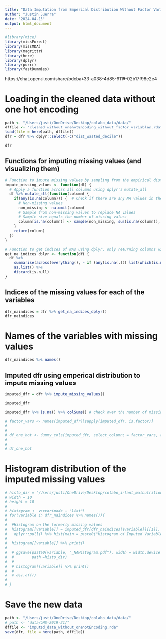 ```yaml
---
title: "Data Imputation from Emperical Distribution Without Factor Variables"
author: "Justin Guerra"
date: "2024-04-15"
output: html_document
---
```


```r
#library(mice)
library(missForest)
library(missMDA)
library(magrittr)
library(here) 
library(dplyr)
library(purrr)
library(fastDummies)
```

https://chat.openai.com/share/bdcba433-a038-4d85-9119-02b17f98e2e4

# Loading in the cleaned data without one hot encoding
```r
path <- "/Users/justi/OneDrive/Desktop/colabo_data/data/"
dffile <- "cleaned_without_onehotEncoding_without_factor_variables.rda"
load(file = here(path, dffile))
dfr = dfr %>% dplyr::select(-c("dist_wasted_decile"))

dfr
```
## Functions for imputing missing values (and visualizing them)
```r
# Function to impute missing values by sampling from the empirical distribution of each column
impute_missing_values <- function(df) {
  # Apply a function across all columns using dplyr's mutate_all
  df %>% mutate_all(function(column) {
    if(any(is.na(column))) {  # Check if there are any NA values in the column
      # Non-missing values
      non_missing <- na.omit(column)
      # Sample from non-missing values to replace NA values
      # Sample size equals the number of missing values
      column[is.na(column)] <- sample(non_missing, sum(is.na(column)), replace = TRUE)
    }
    return(column)
  })
}

# Function to get indices of NAs using dplyr, only returning columns with NAs
get_na_indices_dplyr <- function(df) {
  df %>%
    summarise(across(everything(), ~ if (any(is.na(.))) list(which(is.na(.))) else NULL)) %>%
    as.list() %>%
    discard(is.null)
}
```

## Indices of the missing values for each of the variables
```r
dfr_naindices = dfr %>% get_na_indices_dplyr() 
dfr_naindices
```

# Names of the variables with missing values
```r
dfr_naindices %>% names()
```


## Imputed dfr using emperical distribution to impute missing values 
```r
imputed_dfr = dfr %>% impute_missing_values()

imputed_dfr
```

```r
imputed_dfr %>% is.na() %>% colSums() # check over the number of missing values
```
```r
# factor_vars <- names(imputed_dfr)[sapply(imputed_dfr, is.factor)]
# 
# 
# df_one_hot <- dummy_cols(imputed_dfr, select_columns = factor_vars, remove_first_dummy = FALSE, remove_selected_columns = TRUE)
# 
# 
# df_one_hot
```





# Histogram distribution of the imputed missing values
```r
# histo_dir = "/Users/justi/OneDrive/Desktop/colabo_infant_malnutrition/missingNA Imputation with emperical distribution/"
# width = 10
# height = 10 
# 
# histogram <- vector(mode = "list")
# for(variable in dfr_naindices %>% names()){
#  
#  #Histogram on the formerly missing values
#  histogram[[variable]] = imputed_dfr[dfr_naindices[[variable]][[1]], variable] %>% 
#   dplyr::pull() %>% hist(main = paste0("Histogram of Imputed Variable (Emperical Distribution): ", variable))
#  
#  histogram[[variable]] %>% print() 
#  
#  # ggsave(paste0(variable, "_NAHistogram.pdf"), width = width,device = "pdf", height = height, 
#  #        path =histo_dir)
#  # 
#  # histogram[[variable]] %>% print()
#  # 
#  # dev.off()
#    
# }
```

# Save the new data
```r
path <- "/Users/justi/OneDrive/Desktop/colabo_data/data/"
# path <- "data/DHS-2019-21/"
dffile <- "imputed_data_without_onehotEncoding.rda"
save(dfr, file = here(path, dffile))
```

